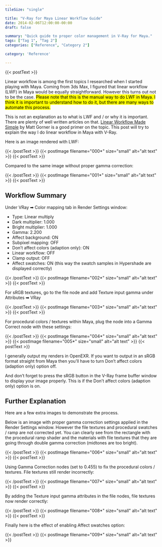```yaml
---
tileSize: "single"

title: "V-Ray for Maya Linear Workflow Guide"
date: 2014-02-06T12:00:00-00:00
draft: false

summary: "Quick guide to proper color management in V-Ray for Maya."
tags: ["Tag 1", "Tag 2"]
categories: ["Reference", "Category 2"]

category: 'Reference'

---
```


<!--postText--> {{< postText >}} 
<p>Linear workflow is among the first topics I researched when I started playing with Maya. Coming from 3ds Max, I figured that linear workflow (LWF) in Maya would be equally straightforward. However this turns out not to be the case. <mark>Please note that this is the manual way to do LWF in Maya. I think it is important to understand how to do it, but there are many ways to automate this process.</mark></p>

<p>This is not an explanation as to what is LWF and / or why it is important. There are plenty of well written articles on that. <a class="link link--loud-simple" href="https://www.ronenbekerman.com/linear-workflow-made-simple/">Linear Workflow Made Simple</a> by Matt Gorner is a good primer on the topic. This post will try to explain the way I do linear workflow in Maya with V-Ray.</p>

<p>Here is an image rendered with LWF:</p>
{{< /postText >}}

<!--postImage--> {{< postImage filename="000*" size="small" alt="alt text" >}} 

<!--postText--> {{< postText >}} 
<p>Compared to the same image without proper gamma correction:</p>
{{< /postText >}}

<!--postImage--> {{< postImage filename="001*" size="small" alt="alt text" >}} 



<!--postText--> {{< postText >}} 
<h2>Workflow Summary</h2>

<p>Under VRay ➡ Color mapping tab in Render Settings window:</p>

<ul>
    <li>Type: Linear multiply</li>
    <li>Dark multiplier: 1.000</li>
    <li>Bright multiplier: 1.000</li>
    <li>Gamma: 2.200</li>
    <li>Affect background: ON</li>
    <li>Subpixel mapping: OFF</li>
    <li>Don’t affect colors (adaption only): ON</li>
    <li>Linear workflow: OFF</li>
    <li>Clamp output: OFF</li>
    <li>Affect swatches: ON (this way the swatch samples in Hypershade are displayed correctly)</li>
</ul>
{{< /postText >}}

<!--postImage--> {{< postImage filename="002*" size="small" alt="alt text" >}} 


<!--postText--> {{< postText >}} 
<p>For sRGB textures, go to the file node and add Texture input gamma under Attributes ➡ VRay</p>
{{< /postText >}}

<!--postImage--> {{< postImage filename="003*" size="small" alt="alt text" >}} 

<!--postText--> {{< postText >}}
<p>For procedural colors / textures within Maya, plug the node into a Gamma Correct node with these settings:</p>
{{< /postText >}}

<!--postImage--> {{< postImage filename="004*" size="small" alt="alt text" >}} 

<!--postImage--> {{< postImage filename="005*" size="small" alt="alt text" >}} 

<!--postText--> {{< postText >}}
<p>I generally output my renders in OpenEXR. If you want to output in an sRGB format straight from Maya then you’ll have to turn Don’t affect colors (adaption only) option off.</p>

<p>And don’t forget to press the sRGB button in the V-Ray frame buffer window to display your image properly. This is if the Don’t affect colors (adaption only) option is on.</p>

<h2>Further Explanation</h2>

<p>Here are a few extra images to demonstrate the process.</p>

<p>Below is an image with proper gamma correction settings applied in the Render Settings window. However the file textures and procedural swatches / ramp are not corrected yet. You can clearly see from the rectangle with the procedural ramp shader and the materials with file textures that they are going through double gamma correction (midtones are too bright).</p>
{{< /postText >}}

<!--postImage--> {{< postImage filename="006*" size="small" alt="alt text" >}} 

<!--postText--> {{< postText >}}
<p>Using Gamma Correction nodes (set to 0.455) to fix the procedural colors / textures. File textures still render incorrectly:</p>
{{< /postText >}}

<!--postImage--> {{< postImage filename="007*" size="small" alt="alt text" >}} 

<!--postText--> {{< postText >}}
<p>By adding the Texture input gamma attributes in the file nodes, file textures now render correctly:</p>
{{< /postText >}}

<!--postImage--> {{< postImage filename="008*" size="small" alt="alt text" >}} 

<!--postText--> {{< postText >}}
<p>Finally here is the effect of enabling Affect swatches option:</p>
{{< /postText >}}

<!--postImage--> {{< postImage filename="009*" size="small" alt="alt text" >}} 



